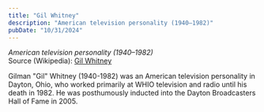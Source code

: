 ```yaml
---
title: "Gil Whitney"
description: "American television personality (1940–1982)"
pubDate: "10/31/2024"
---
```


*American television personality (1940–1982)*  
Source (Wikipedia): [Gil Whitney][1]

Gilman "Gil" Whitney (1940-1982) was an American television personality in Dayton, Ohio, who worked primarily at WHIO television and radio until his death in 1982. He was posthumously inducted into the Dayton Broadcasters Hall of Fame in 2005.

[1]: https://en.wikipedia.org/wiki/Gil_Whitney
